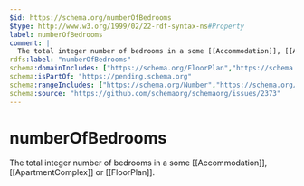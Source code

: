 ```yaml
---
$id: https://schema.org/numberOfBedrooms
$type: http://www.w3.org/1999/02/22-rdf-syntax-ns#Property
label: numberOfBedrooms
comment: |
  The total integer number of bedrooms in a some [[Accommodation]], [[ApartmentComplex]] or [[FloorPlan]].
rdfs:label: "numberOfBedrooms"
schema:domainIncludes: ["https://schema.org/FloorPlan","https://schema.org/ApartmentComplex","https://schema.org/Accommodation"]
schema:isPartOf: "https://pending.schema.org"
schema:rangeIncludes: ["https://schema.org/Number","https://schema.org/QuantitativeValue"]
schema:source: "https://github.com/schemaorg/schemaorg/issues/2373"
---
```


# numberOfBedrooms

The total integer number of bedrooms in a some [[Accommodation]], [[ApartmentComplex]] or [[FloorPlan]].

